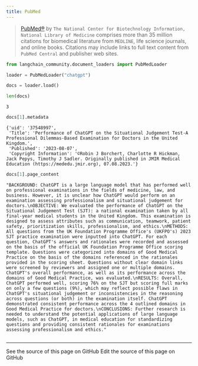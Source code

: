 ```yaml
---
title: PubMed
---
```


>[PubMed®](https://pubmed.ncbi.nlm.nih.gov/) by `The National Center for Biotechnology Information, National Library of Medicine` comprises more than 35 million citations for biomedical literature from `MEDLINE`, life science journals, and online books. Citations may include links to full text content from `PubMed Central` and publisher web sites.

```python
from langchain_community.document_loaders import PubMedLoader
```

```python
loader = PubMedLoader("chatgpt")
```

```python
docs = loader.load()
```

```python
len(docs)
```

```output
3
```

```python
docs[1].metadata
```

```output
{'uid': '37548997',
 'Title': 'Performance of ChatGPT on the Situational Judgement Test-A Professional Dilemmas-Based Examination for Doctors in the United Kingdom.',
 'Published': '2023-08-07',
 'Copyright Information': '©Robin J Borchert, Charlotte R Hickman, Jack Pepys, Timothy J Sadler. Originally published in JMIR Medical Education (https://mededu.jmir.org), 07.08.2023.'}
```

```python
docs[1].page_content
```

```output
"BACKGROUND: ChatGPT is a large language model that has performed well on professional examinations in the fields of medicine, law, and business. However, it is unclear how ChatGPT would perform on an examination assessing professionalism and situational judgement for doctors.\nOBJECTIVE: We evaluated the performance of ChatGPT on the Situational Judgement Test (SJT): a national examination taken by all final-year medical students in the United Kingdom. This examination is designed to assess attributes such as communication, teamwork, patient safety, prioritization skills, professionalism, and ethics.\nMETHODS: All questions from the UK Foundation Programme Office's (UKFPO's) 2023 SJT practice examination were inputted into ChatGPT. For each question, ChatGPT's answers and rationales were recorded and assessed on the basis of the official UK Foundation Programme Office scoring template. Questions were categorized into domains of Good Medical Practice on the basis of the domains referenced in the rationales provided in the scoring sheet. Questions without clear domain links were screened by reviewers and assigned one or multiple domains. ChatGPT's overall performance, as well as its performance across the domains of Good Medical Practice, was evaluated.\nRESULTS: Overall, ChatGPT performed well, scoring 76% on the SJT but scoring full marks on only a few questions (9%), which may reflect possible flaws in ChatGPT's situational judgement or inconsistencies in the reasoning across questions (or both) in the examination itself. ChatGPT demonstrated consistent performance across the 4 outlined domains in Good Medical Practice for doctors.\nCONCLUSIONS: Further research is needed to understand the potential applications of large language models, such as ChatGPT, in medical education for standardizing questions and providing consistent rationales for examinations assessing professionalism and ethics."
```

```python

```

---

<CardGroup cols={2}>
  <Card title="View Source" icon="eye" href="https://github.com/langchain-ai/docs/blob/main/src/oss/python/integrations/document_loaders/pubmed.mdx">
    See the source of this page on GitHub
  </Card>
  <Card title="Edit Source" icon="pen-to-square" href="https://github.com/langchain-ai/docs/edit/main/src/oss/python/integrations/document_loaders/pubmed.mdx">
    Edit the source of this page on GitHub
  </Card>
</CardGroup>
